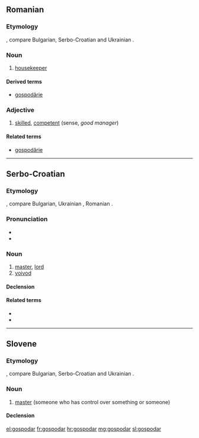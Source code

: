 ==Romanian==

===Etymology===
{{etyl|sla-pro|ro}}, compare Bulgarian, Serbo-Croatian and Ukrainian {{term|господар|lang=uk}}.

===Noun===
{{ro-noun}}

# [[housekeeper]]

====Derived terms====
* [[gospodărie]]

===Adjective===
{{ro-adj}}

# [[#English|skilled]], [[#English|competent]] (sense, ''good manager'')

====Related terms====
* [[gospodărie]] {{f}}

----

==Serbo-Croatian==

===Etymology===
{{etyl|sla-pro|sh}}, compare Bulgarian, Ukrainian {{term|господар|lang=uk}}, Romanian {{term|gospodar|lang=ro}}.

===Pronunciation===
* {{IPA|/ɡospǒdaːr/|lang=sh}}
* {{hyphenation|gos|po|dar}}

===Noun===
{{sh-noun|g=m|head=gospòdār|r|господар|госпо̀да̄р}}

# [[master]], [[lord]]
# [[voivod]]

====Declension====
{{sh-decl-noun
|gospodar|gospodari
|gospodára|gospodara
|gospodaru|gospodarima
|gospodara|gospodare
|gospodaru|gospodari
|gospodaru|gospodarima
|gospodarom|gospodarima
}}

====Related terms====
* {{l|sh|gospodarica|gospodàrica}}
* {{l|sh|gospodariti|gospodáriti}}

----

==Slovene==

===Etymology===
{{etyl|sla-pro|sl}}, compare Bulgarian, Serbo-Croatian and Ukrainian {{term|господар|lang=uk}}.

===Noun===
{{sl-noun|m-an}}

# [[master]] (someone who has control over something or someone)

====Declension====
{{sl-decl-noun-m-j|gospodar|a=1}}

[[el:gospodar]]
[[fr:gospodar]]
[[hr:gospodar]]
[[mg:gospodar]]
[[sl:gospodar]]